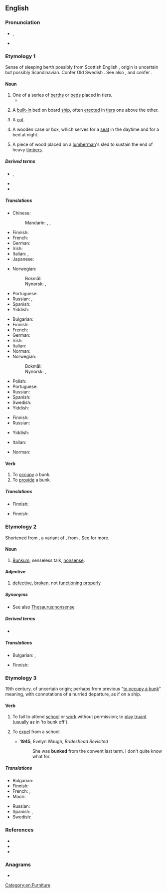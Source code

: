{{also|Bunk}}
==English==
{{wikipedia}}

===Pronunciation===
* {{enPR|bŭngk}}, {{IPA|/bʌŋk/|lang=en}}
* {{rhymes|ʌŋk|lang=en}}

===Etymology 1===
Sense of sleeping berth possibly from Scottish English {{m|en|bunker||seat, bench}}, origin is uncertain but possibly Scandinavian.
Confer Old Swedish {{m|gmq-osw|bunke||boards used to protect the cargo of a ship}}.
See also {{m|en|boarding}}, {{m|en|flooring}} and confer {{m|en|bunch}}.

====Noun====
{{en-noun}}

# One of a series of [[berth]]s or [[bed]]s placed in tiers.
#* {{quote-book|lang=en|year=1913|author=[[w:Robert Barr (writer)|Robert Barr]]
|title=Lord Stranleigh Abroad
|chapter=6|url=http://openlibrary.org/works/OL1796924W
|passage=The men resided in a huge bunk house, which consisted of one room only, with a shack outside where the cooking was done. In the large room were a dozen '''bunks''' ; half of them in a very dishevelled state, […]}}
# {{lb|en|nautical}} A [[built-in]] bed on board [[ship]], often [[erected]] in [[tier]]s one above the other.
# {{lb|en|military}} A [[cot]].
# {{lb|en|US}} A wooden case or box, which serves for a [[seat]] in the daytime and for a bed at night.
# {{lb|en|US|dialect}} A piece of wood placed on a [[lumberman]]'s sled to sustain the end of heavy [[timber]]s.

=====Derived terms=====
* {{l|en|bunk bed}}, {{l|en|bunkbed}}
* {{l|en|bunkmate}}
* {{l|en|bunkspace}}

=====Translations=====
{{trans-top|one of a series of berth in tiers}}
* Chinese:
*: Mandarin: {{t+|cmn|舖位|sc=Hani}}, {{t+|cmn|铺位|tr=pùwèi|sc=Hani}}, {{t+|cmn|床位|tr=chuángwèi|sc=Hani}}
* Finnish: {{t+|fi|punkka}}
* French: {{t+|fr|couchette|f}}
* German: {{t+|de|Koje|f}}
* Irish: {{t|ga|bunc|m}}
* Italian: {{t+|it|cuccetta|f}}, {{t+|it|letto a castello|m}}
* Japanese: {{t+|ja|寝台|tr=しんだい, shindai}}
{{trans-mid}}
* Norwegian:
*: Bokmål: {{t+|nb|køye|m|f}}
*: Nynorsk: {{t|nn|køye|f}}, {{t|nn|køy|f}}
* Portuguese: {{t+|pt|beliche|m}}
* Russian: {{t+|ru|ко́йка|f}}, {{t+|ru|по́лка|f}}
* Spanish: {{t+|es|litera|f}}
* Yiddish: {{t|yi|באַנקבעטל|n|sc=Hebr}}
{{trans-bottom}}

{{trans-top|(nautical) built-in bed on board ship}}
* Bulgarian: {{t|bg|койка|f|tr=kójka}}
* Finnish: {{t+|fi|punkka}}
* French: {{t+|fr|couchette|m}}
* German: {{t+|de|Koje|f}}
* Irish: {{t|ga|bunc|m}}
* Italian: {{t+|it|cuccetta|f}}
* Norman: {{t|nrf|cabanne|f}} {{qualifier|Jersey}}
* Norwegian:
*: Bokmål: {{t+|nb|køye|m|f}}
*: Nynorsk: {{t|nn|køye|f}}, {{t|nn|køy|f}}
{{trans-mid}}
* Polish: {{t+|pl|koja|f}}
* Portuguese: {{t+|pt|beliche|m}}
* Russian: {{t+|ru|ко́йка|f}}
* Spanish: {{t+|es|litera|f}}
* Swedish: {{t+|sv|koj|c}}
* Yiddish: {{t|yi|באַנקבעטל|n|sc=Hebr}}
{{trans-bottom}}

{{trans-top|(military) cot}}
* Finnish: {{t+|fi|punkka}}
* Russian: {{t+|ru|ко́йка|f}}
{{trans-mid}}
* Yiddish: {{t|yi|באַנקבעטל|n|sc=Hebr}}
{{trans-bottom}}

{{checktrans-top}}
* Italian: {{t+check|it|giaciglio|m}}
{{trans-mid}}
* Norman: {{t-check|nrf|liet d'pathai|m}} {{qualifier|Jersey}}
{{trans-bottom}}

====Verb====
{{en-verb}}

# To [[occupy]] a bunk.
# To [[provide]] a bunk.

=====Translations=====
{{trans-top|to occupy a bunk}}
* Finnish: {{t|fi|bunkata}}
{{trans-mid}}
{{trans-bottom}}

{{trans-top|to provide a bunk}}
* Finnish: {{t+|fi|majoittaa}}
{{trans-mid}}
{{trans-bottom}}

===Etymology 2===
Shortened from {{m|en|bunkum}}, a variant of {{m|en|buncombe}}, from {{w|Buncombe County, North Carolina}}. See {{m|en|bunkum}} for more.

====Noun====
{{en-noun|-}}

# {{lb|en|slang}} [[bunkum|Bunkum]]; senseless talk, [[nonsense]].

====Adjective====
{{en-adjective|-}}

# {{lb|en|slang}} [[defective]], [[broken]], not [[functioning]] [[properly]]

=====Synonyms=====
* See also [[Thesaurus:nonsense]]

=====Derived terms=====
* {{l|en|debunk}}

=====Translations=====
{{trans-top|nonsense}}
* Bulgarian: {{t+|bg|глупости|p}}, {{t+|bg|дрънканици|p}}
{{trans-mid}}
* Finnish: {{t+|fi|soopa}}
{{trans-bottom}}

===Etymology 3===
19th century, of uncertain origin; perhaps from previous "[[bunk#Etymology 1|to occupy a bunk]]" meaning, with connotations of a hurried departure, as if on a ship.

====Verb====
{{en-verb}}

# {{lb|en|British}} To fail to attend [[school]] or [[work]] without permission; to [[play truant]] (usually as in 'to bunk off').
# {{lb|en|dated}} To [[expel]] from a school.
#* '''1945''', Evelyn Waugh, ''Brideshead Revisited''
#*: She was '''bunked''' from the convent last term. I don't quite know what for.

=====Translations=====
{{trans-top|to fail to attend school without permission}}
* Bulgarian: {{t|bg|бягам от училище}}
* Finnish: {{t+|fi|lintsata}}
* French: {{t+|fr|faire l’école buissonnière}}, {{t+|fr|buissonner}} {{qualifier|familiar, France}}
* Maori: {{t|mi|takē kura}}
{{trans-mid}}
* Russian: {{t+|ru|прогуливать|impf|sc=Cyrl}}
* Spanish: {{t+|es|hacer novillos}} {{qualifier|coll.}}, {{t+|es|hacer la cimarra}} {{qualifier|coll., Chile}}
* Swedish: {{t+|sv|skolka}}
{{trans-bottom}}

===References===
* {{R:Online Etymology Dictionary}}
* {{R:Websters}}
* {{R:Webster 1913}}

===Anagrams===
* {{anagrams|en|a=bknu|knub}}

[[Category:en:Furniture]]